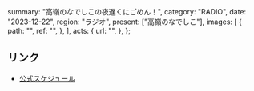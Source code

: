   summary: "高嶺のなでしこの夜遅くにごめん！",
  category: "RADIO",
  date: "2023-12-22",
  region: "ラジオ",
  present: ["高嶺のなでしこ"],
  images: [
    {
      path: "",
      ref: "",
    },
  ],
  acts: {
    url: "",
  },
};

## リンク

- [公式スケジュール](https://takanenonadeshiko.jp/?p=1009)
